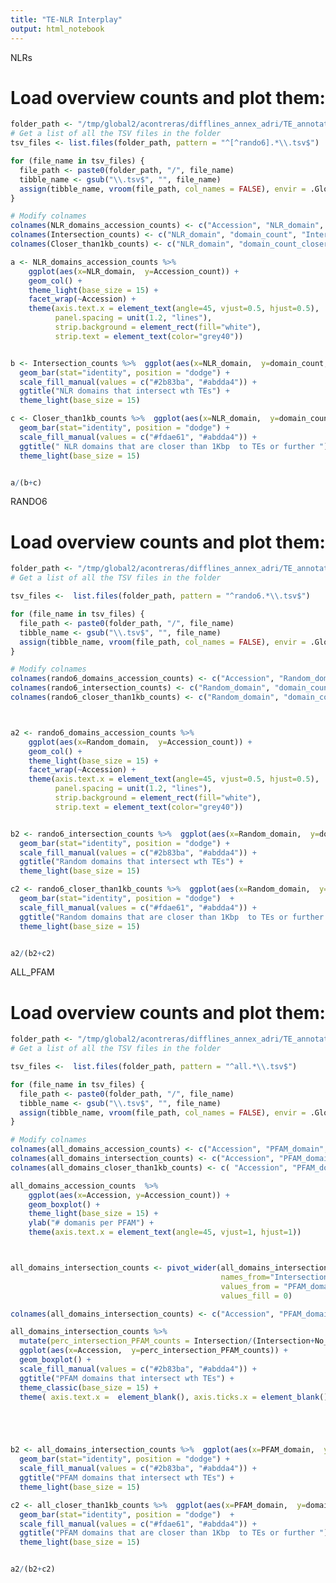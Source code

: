 ```yaml
---
title: "TE-NLR Interplay"
output: html_notebook
---
```


#######  NLRs  #######

# Load overview counts and plot them:

```r
folder_path <- "/tmp/global2/acontreras/difflines_annex_adri/TE_annotation/output/FINAL_TE_annotation/TE_analisis/PFAM_RM/"
# Get a list of all the TSV files in the folder
tsv_files <- list.files(folder_path, pattern = "^[^rando6].*\\.tsv$")

for (file_name in tsv_files) {
  file_path <- paste0(folder_path, "/", file_name)
  tibble_name <- gsub("\\.tsv$", "", file_name)
  assign(tibble_name, vroom(file_path, col_names = FALSE), envir = .GlobalEnv)
}

# Modify colnames
colnames(NLR_domains_accession_counts) <- c("Accession", "NLR_domain", "Accession_count")
colnames(Intersection_counts) <- c("NLR_domain", "domain_count", "Intersection")
colnames(Closer_than1kb_counts) <- c("NLR_domain", "domain_count_closer", "Close_category")

```

```r

a <- NLR_domains_accession_counts %>%  
    ggplot(aes(x=NLR_domain,  y=Accession_count)) + 
    geom_col() + 
    theme_light(base_size = 15) + 
    facet_wrap(~Accession) +  
    theme(axis.text.x = element_text(angle=45, vjust=0.5, hjust=0.5), 
          panel.spacing = unit(1.2, "lines"),
          strip.background = element_rect(fill="white"),
          strip.text = element_text(color="grey40"))


b <- Intersection_counts %>%  ggplot(aes(x=NLR_domain,  y=domain_count, fill=Intersection)) + 
  geom_bar(stat="identity", position = "dodge") + 
  scale_fill_manual(values = c("#2b83ba", "#abdda4")) +
  ggtitle("NLR domains that intersect wth TEs") + 
  theme_light(base_size = 15)

c <- Closer_than1kb_counts %>%  ggplot(aes(x=NLR_domain,  y=domain_count_closer,  fill=Close_category)) + 
  geom_bar(stat="identity", position = "dodge") +
  scale_fill_manual(values = c("#fdae61", "#abdda4")) +
  ggtitle(" NLR domains that are closer than 1Kbp  to TEs or further ") + 
  theme_light(base_size = 15)


a/(b+c)

```





#######  RANDO6 #######

# Load overview counts and plot them:

```r

folder_path <- "/tmp/global2/acontreras/difflines_annex_adri/TE_annotation/output/FINAL_TE_annotation/TE_analisis/PFAM_RM/"
# Get a list of all the TSV files in the folder

tsv_files <-  list.files(folder_path, pattern = "^rando6.*\\.tsv$")

for (file_name in tsv_files) {
  file_path <- paste0(folder_path, "/", file_name)
  tibble_name <- gsub("\\.tsv$", "", file_name)
  assign(tibble_name, vroom(file_path, col_names = FALSE), envir = .GlobalEnv)
}

# Modify colnames
colnames(rando6_domains_accession_counts) <- c("Accession", "Random_domain", "Accession_count")
colnames(rando6_intersection_counts) <- c("Random_domain", "domain_count", "Intersection")
colnames(rando6_closer_than1kb_counts) <- c("Random_domain", "domain_count_closer", "Close_category")



a2 <- rando6_domains_accession_counts %>%  
    ggplot(aes(x=Random_domain,  y=Accession_count)) + 
    geom_col() +
    theme_light(base_size = 15) + 
    facet_wrap(~Accession) +  
    theme(axis.text.x = element_text(angle=45, vjust=0.5, hjust=0.5), 
          panel.spacing = unit(1.2, "lines"),
          strip.background = element_rect(fill="white"),
          strip.text = element_text(color="grey40"))


b2 <- rando6_intersection_counts %>%  ggplot(aes(x=Random_domain,  y=domain_count,  fill=Intersection)) + 
  geom_bar(stat="identity", position = "dodge") + 
  scale_fill_manual(values = c("#2b83ba", "#abdda4")) +
  ggtitle("Random domains that intersect wth TEs") + 
  theme_light(base_size = 15)

c2 <- rando6_closer_than1kb_counts %>%  ggplot(aes(x=Random_domain,  y=domain_count_closer,  fill=Close_category)) + 
  geom_bar(stat="identity", position = "dodge")  + 
  scale_fill_manual(values = c("#fdae61", "#abdda4")) +
  ggtitle("Random domains that are closer than 1Kbp  to TEs or further ") + 
  theme_light(base_size = 15)


a2/(b2+c2)

```



#######  ALL_PFAM #######

# Load overview counts and plot them:


```r
folder_path <- "/tmp/global2/acontreras/difflines_annex_adri/TE_annotation/output/FINAL_TE_annotation/TE_analisis/PFAM_RM/"
# Get a list of all the TSV files in the folder

tsv_files <-  list.files(folder_path, pattern = "^all.*\\.tsv$")

for (file_name in tsv_files) {
  file_path <- paste0(folder_path, "/", file_name)
  tibble_name <- gsub("\\.tsv$", "", file_name)
  assign(tibble_name, vroom(file_path, col_names = FALSE), envir = .GlobalEnv)
}

# Modify colnames
colnames(all_domains_accession_counts) <- c("Accession", "PFAM_domain", "Accession_count")
colnames(all_domains_intersection_counts) <- c("Accession", "PFAM_domain", "PFAM_domain_count", "Intersection")
colnames(all_domains_closer_than1kb_counts) <- c( "Accession", "PFAM_domain", "domain_count_closer", "Close_category")

```


```r


all_domains_accession_counts  %>% 
    ggplot(aes(x=Accession, y=Accession_count)) + 
    geom_boxplot() +
    theme_light(base_size = 15) + 
    ylab("# domanis per PFAM") + 
    theme(axis.text.x = element_text(angle=45, vjust=1, hjust=1))



all_domains_intersection_counts <- pivot_wider(all_domains_intersection_counts, 
                                               names_from="Intersection", 
                                               values_from = "PFAM_domain_count", 
                                               values_fill = 0)

colnames(all_domains_intersection_counts) <- c("Accession", "PFAM_domain", "No_Intersection","Intersection")

all_domains_intersection_counts %>%  
  mutate(perc_intersection_PFAM_counts = Intersection/(Intersection+No_Intersection)) %>% 
  ggplot(aes(x=Accession,  y=perc_intersection_PFAM_counts)) + 
  geom_boxplot() + 
  scale_fill_manual(values = c("#2b83ba", "#abdda4")) +
  ggtitle("PFAM domains that intersect wth TEs") + 
  theme_classic(base_size = 15) +
  theme( axis.text.x =  element_blank(), axis.ticks.x = element_blank())





b2 <- all_domains_intersection_counts %>%  ggplot(aes(x=PFAM_domain,  y=domain_count,  fill=Intersection)) + 
  geom_bar(stat="identity", position = "dodge") + 
  scale_fill_manual(values = c("#2b83ba", "#abdda4")) +
  ggtitle("PFAM domains that intersect wth TEs") + 
  theme_light(base_size = 15)

c2 <- all_closer_than1kb_counts %>%  ggplot(aes(x=PFAM_domain,  y=domain_count_closer,  fill=Close_category)) + 
  geom_bar(stat="identity", position = "dodge")  + 
  scale_fill_manual(values = c("#fdae61", "#abdda4")) +
  ggtitle("PFAM domains that are closer than 1Kbp  to TEs or further ") + 
  theme_light(base_size = 15)


a2/(b2+c2)

```




